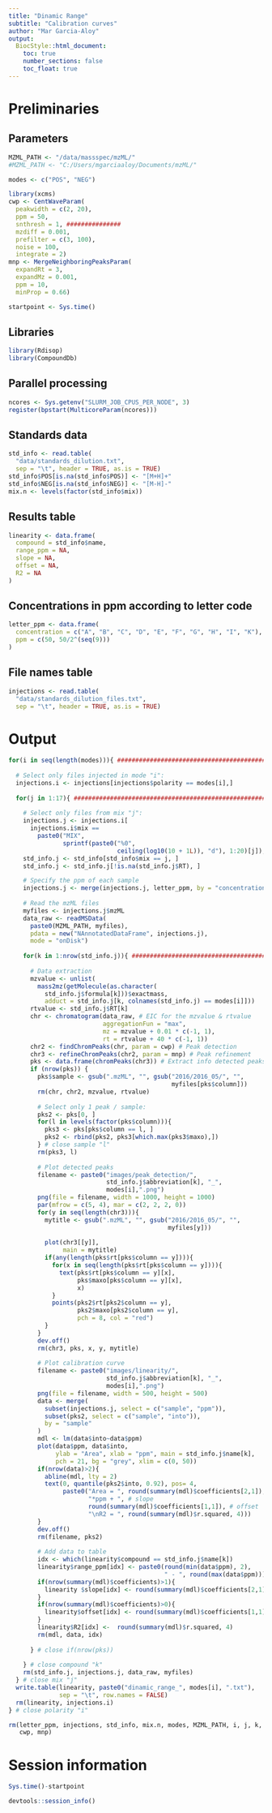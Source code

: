 ```yaml
---
title: "Dinamic Range"
subtitle: "Calibration curves"
author: "Mar Garcia-Aloy"
output: 
  BiocStyle::html_document:
    toc: true
    number_sections: false
    toc_float: true
---
```


# Preliminaries
## Parameters
```r
MZML_PATH <- "/data/massspec/mzML/" 
#MZML_PATH <- "C:/Users/mgarciaaloy/Documents/mzML/"

modes <- c("POS", "NEG")

library(xcms)
cwp <- CentWaveParam(
  peakwidth = c(2, 20), 
  ppm = 50, 
  snthresh = 1, ###############
  mzdiff = 0.001,
  prefilter = c(3, 100),
  noise = 100,
  integrate = 2)
mnp <- MergeNeighboringPeaksParam(
  expandRt = 3, 
  expandMz = 0.001, 
  ppm = 10,
  minProp = 0.66)

startpoint <- Sys.time()
```

## Libraries
```r
library(Rdisop)
library(CompoundDb)
```

## Parallel processing
```r
ncores <- Sys.getenv("SLURM_JOB_CPUS_PER_NODE", 3)
register(bpstart(MulticoreParam(ncores)))
```

## Standards data
```r
std_info <- read.table(
  "data/standards_dilution.txt",
  sep = "\t", header = TRUE, as.is = TRUE)
std_info$POS[is.na(std_info$POS)] <- "[M+H]+"
std_info$NEG[is.na(std_info$NEG)] <- "[M-H]-"
mix.n <- levels(factor(std_info$mix))
```

## Results table
```r
linearity <- data.frame(
  compound = std_info$name,
  range_ppm = NA,
  slope = NA,
  offset = NA,
  R2 = NA
)
```

## Concentrations in ppm according to letter code
```r
letter_ppm <- data.frame(
  concentration = c("A", "B", "C", "D", "E", "F", "G", "H", "I", "K"),
  ppm = c(50, 50/2^(seq(9)))
)
```

## File names table
```r
injections <- read.table(
  "data/standards_dilution_files.txt",
  sep = "\t", header = TRUE, as.is = TRUE)
```

# Output
```r
for(i in seq(length(modes))){ ########################################## 
  
  # Select only files injected in mode "i":
  injections.i <- injections[injections$polarity == modes[i],]
  
  for(j in 1:17){ ###################################################### 
    
    # Select only files from mix "j":
    injections.j <- injections.i[
      injections.i$mix == 
        paste0("MIX", 
               sprintf(paste0("%0", 
                              ceiling(log10(10 + 1L)), "d"), 1:20)[j]),]
    std_info.j <- std_info[std_info$mix == j, ]
    std_info.j <- std_info.j[!is.na(std_info.j$RT), ]

    # Specify the ppm of each sample
    injections.j <- merge(injections.j, letter_ppm, by = "concentration")
    
    # Read the mzML files
    myfiles <- injections.j$mzML
    data_raw <- readMSData(
      paste0(MZML_PATH, myfiles), 
      pdata = new("NAnnotatedDataFrame", injections.j),
      mode = "onDisk")
    
    for(k in 1:nrow(std_info.j)){ ###################################### 
      
      # Data extraction
      mzvalue <- unlist(
        mass2mz(getMolecule(as.character(
          std_info.j$formula[k]))$exactmass, 
          adduct = std_info.j[k, colnames(std_info.j) == modes[i]]))
      rtvalue <- std_info.j$RT[k]
      chr <- chromatogram(data_raw, # EIC for the mzvalue & rtvalue
                          aggregationFun = "max",
                          mz = mzvalue + 0.01 * c(-1, 1),
                          rt = rtvalue + 40 * c(-1, 1))
      chr2 <- findChromPeaks(chr, param = cwp) # Peak detection
      chr3 <- refineChromPeaks(chr2, param = mnp) # Peak refinement
      pks <- data.frame(chromPeaks(chr3)) # Extract info detected peaks
      if (nrow(pks)) {
        pks$sample <- gsub(".mzML", "", gsub("2016/2016_05/", "", 
                                             myfiles[pks$column]))
        rm(chr, chr2, mzvalue, rtvalue)
        
        # Select only 1 peak / sample:
        pks2 <- pks[0, ]
        for(l in levels(factor(pks$column))){
          pks3 <- pks[pks$column == l, ]
          pks2 <- rbind(pks2, pks3[which.max(pks3$maxo),])
        } # close sample "l"
        rm(pks3, l)
        
        # Plot detected peaks
        filename <- paste0("images/peak_detection/", 
                           std_info.j$abbreviation[k], "_",
                           modes[i],".png")
        png(file = filename, width = 1000, height = 1000)
        par(mfrow = c(5, 4), mar = c(2, 2, 2, 0))
        for(y in seq(length(chr3))){
          mytitle <- gsub(".mzML", "", gsub("2016/2016_05/", "", 
                                            myfiles[y]))
          
          plot(chr3[[y]], 
               main = mytitle)
          if(any(length(pks$rt[pks$column == y]))){
            for(x in seq(length(pks$rt[pks$column == y]))){
              text(pks$rt[pks$column == y][x],
                   pks$maxo[pks$column == y][x],
                   x)
            }
            points(pks2$rt[pks2$column == y],
                   pks2$maxo[pks2$column == y],
                   pch = 8, col = "red")
          } 
        }
        dev.off()
        rm(chr3, pks, x, y, mytitle)
        
        # Plot calibration curve
        filename <- paste0("images/linearity/", 
                           std_info.j$abbreviation[k], "_",
                           modes[i],".png")
        png(file = filename, width = 500, height = 500)
        data <- merge(
          subset(injections.j, select = c("sample", "ppm")),
          subset(pks2, select = c("sample", "into")),
          by = "sample"
        )
        mdl <- lm(data$into~data$ppm)
        plot(data$ppm, data$into,
             ylab = "Area", xlab = "ppm", main = std_info.j$name[k], 
             pch = 21, bg = "grey", xlim = c(0, 50))
        if(nrow(data)>2){
          abline(mdl, lty = 2)
          text(0, quantile(pks2$into, 0.92), pos= 4, 
               paste0("Area = ", round(summary(mdl)$coefficients[2,1]), 
                      "*ppm + ", # slope
                      round(summary(mdl)$coefficients[1,1]), # offset
                      "\nR2 = ", round(summary(mdl)$r.squared, 4)))
        }
        dev.off()
        rm(filename, pks2)
        
        # Add data to table
        idx <- which(linearity$compound == std_info.j$name[k])
        linearity$range_ppm[idx] <- paste0(round(min(data$ppm), 2), 
                                           " - ", round(max(data$ppm)))
        if(nrow(summary(mdl)$coefficients)>1){
          linearity $slope[idx] <- round(summary(mdl)$coefficients[2,1])
        }
        if(nrow(summary(mdl)$coefficients)>0){
          linearity$offset[idx] <- round(summary(mdl)$coefficients[1,1])
        }
        linearity$R2[idx] <-  round(summary(mdl)$r.squared, 4)
        rm(mdl, data, idx)
        
      } # close if(nrow(pks))
      
    } # close compound "k"
    rm(std_info.j, injections.j, data_raw, myfiles)
  } # close mix "j"
  write.table(linearity, paste0("dinamic_range_", modes[i], ".txt"),
              sep = "\t", row.names = FALSE)
  rm(linearity, injections.i)
} # close polarity "i"

rm(letter_ppm, injections, std_info, mix.n, modes, MZML_PATH, i, j, k, 
   cwp, mnp)
```

# Session information
```r
Sys.time()-startpoint

devtools::session_info()
```

